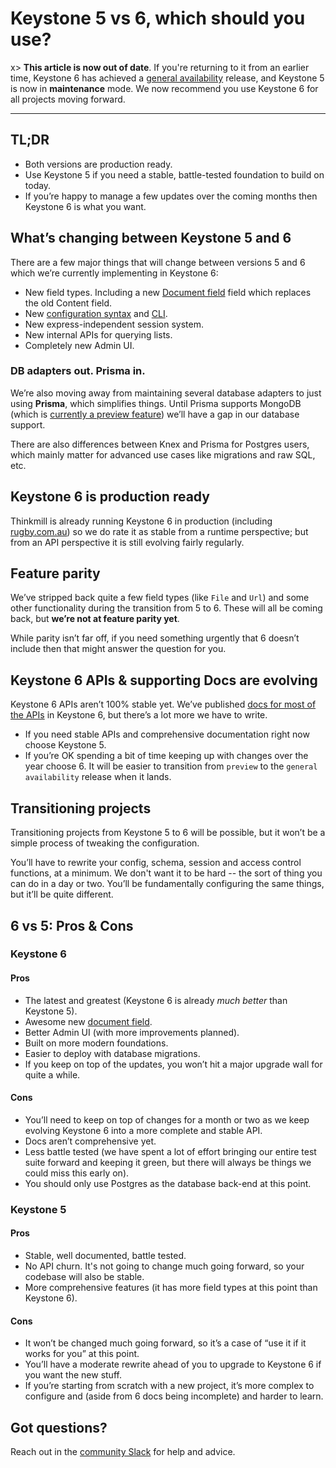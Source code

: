 
# Keystone 5 vs 6, which should you use?

x> **This article is now out of date**. If you're returning to it from an earlier time, Keystone 6 has achieved a [general availability](/updates/general-availability) release, and Keystone 5 is now in **maintenance** mode. We now recommend you use Keystone 6 for all projects moving forward.

---

## TL;DR

- Both versions are production ready.
- Use Keystone 5 if you need a stable, battle-tested foundation to build on today.
- If you’re happy to manage a few updates over the coming months then Keystone 6 is what you want.

## What’s changing between Keystone 5 and 6

There are a few major things that will change between versions 5 and 6 which we’re currently implementing in Keystone 6:

- New field types. Including a new [Document field](../guides/document-fields) field which replaces the old Content field.
- New [configuration syntax](../apis/config) and [CLI](../guides/cli).
- New express-independent session system.
- New internal APIs for querying lists.
- Completely new Admin UI.

### DB adapters out. Prisma in.

We’re also moving away from maintaining several database adapters to just using **Prisma**, which simplifies things. Until Prisma supports MongoDB (which is [currently a preview feature](https://www.prisma.io/docs/concepts/database-connectors/mongodb)) we’ll have a gap in our database support.

There are also differences between Knex and Prisma for Postgres users, which mainly matter for advanced use cases like migrations and raw SQL, etc.

## Keystone 6 is production ready

Thinkmill is already running Keystone 6 in production (including [rugby.com.au](https://www.rugby.com.au/)) so we do rate it as stable from a runtime perspective; but from an API perspective it is still evolving fairly regularly.

## Feature parity

We’ve stripped back quite a few field types (like `File` and `Url`) and some other functionality during the transition from 5 to 6. These will all be coming back, but **we’re not at feature parity yet**.

While parity isn’t far off, if you need something urgently that 6 doesn’t include then that might answer the question for you.

## Keystone 6 APIs & supporting Docs are evolving

Keystone 6 APIs aren’t 100% stable yet. We’ve published [docs for most of the APIs](/docs/apis) in Keystone 6, but there’s a lot more we have to write.

- If you need stable APIs and comprehensive documentation right now choose Keystone 5.
- If you’re OK spending a bit of time keeping up with changes over the year choose 6. It will be easier to transition from `preview` to the `general availability` release when it lands.

## Transitioning projects

Transitioning projects from Keystone 5 to 6 will be possible, but it won’t be a simple process of tweaking the configuration.

You’ll have to rewrite your config, schema, session and access control functions, at a minimum. We don't want it to be hard -- the sort of thing you can do in a day or two. You’ll be fundamentally configuring the same things, but it’ll be quite different.

## 6 vs 5: Pros & Cons

### Keystone 6

#### Pros

- The latest and greatest (Keystone 6 is already _much better_ than Keystone 5).
- Awesome new [document field](/guides/document-fields).
- Better Admin UI (with more improvements planned).
- Built on more modern foundations.
- Easier to deploy with database migrations.
- If you keep on top of the updates, you won’t hit a major upgrade wall for quite a while.

#### Cons

- You’ll need to keep on top of changes for a month or two as we keep evolving Keystone 6 into a more complete and stable API.
- Docs aren’t comprehensive yet.
- Less battle tested (we have spent a lot of effort bringing our entire test suite forward and keeping it green, but there will always be things we could miss this early on).
- You should only use Postgres as the database back-end at this point.

### Keystone 5

#### Pros

- Stable, well documented, battle tested.
- No API churn. It's not going to change much going forward, so your codebase will also be stable.
- More comprehensive features (it has more field types at this point than Keystone 6).

#### Cons

- It won’t be changed much going forward, so it’s a case of “use it if it works for you” at this point.
- You’ll have a moderate rewrite ahead of you to upgrade to Keystone 6 if you want the new stuff.
- If you’re starting from scratch with a new project, it’s more complex to configure and (aside from 6 docs being incomplete) and harder to learn.

## Got questions?

Reach out in the [community Slack](https://community.keystonejs.com/) for help and advice.

